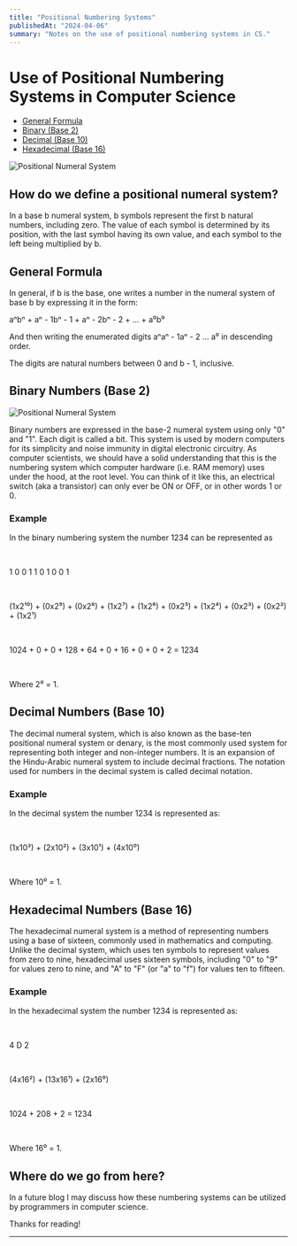 ```yaml
---
title: "Positional Numbering Systems"
publishedAt: "2024-04-06"
summary: "Notes on the use of positional numbering systems in CS."
---
```


# Use of Positional Numbering Systems in Computer Science

- [General Formula](#general-formula)
- [Binary (Base 2)](#binary-numbers-base-2)
- [Decimal (Base 10)](#decimal-numbers-base-10)
- [Hexadecimal (Base 16)](#hexadecimal-numbers-base-16)

![Positional Numeral System](https://upload.wikimedia.org/wikipedia/commons/4/4c/Decimal_digit.png)

## How do we define a positional numeral system?

In a base b numeral system, b symbols represent the first b natural numbers, 
including zero. The value of each symbol is determined by its position, 
with the last symbol having its own value, and each symbol to the left being 
multiplied by b.

## General Formula

In general, if b is the base, one writes a number in the numeral system of base
b by expressing it in the form:

aⁿbⁿ + aⁿ - 1bⁿ - 1 + aⁿ - 2bⁿ - 2 + ... + a⁰b⁰

And then writing the enumerated digits aⁿaⁿ - 1aⁿ - 2 ... a⁰ in descending order.

The digits are natural numbers between 0 and b - 1, inclusive.

## Binary Numbers (Base 2)

![Positional Numeral System](https://upload.wikimedia.org/wikipedia/commons/7/75/Binary_counter.gif)

Binary numbers are expressed in the base-2 numeral system using only 
"0" and "1". Each digit is called a bit. This system is used by modern 
computers for its simplicity and noise immunity in digital electronic 
circuitry. As computer scientists, we should have a solid understanding
that this is the numbering system which computer hardware (i.e. RAM memory) 
uses under the hood, at the root level. You can think of it like this, 
an electrical switch (aka a transistor) can only ever be ON or OFF, 
or in other words 1 or 0.

### Example

<Callout emoji="💡">

In the binary numbering system the number 1234 can be represented as

<br/>

1 0 0 1 1 0 1 0 0 1

<br/>

(1x2¹⁰) + (0x2⁹) + (0x2⁸) + (1x2⁷) + (1x2⁶) + (0x2⁵) + (1x2⁴) + (0x2³) + (0x2²) + (1x2¹)

<br/>

1024 + 0 + 0 + 128 + 64 + 0 + 16 + 0 + 0 + 2 = 1234

<br/>

Where 2⁰ = 1.

</Callout>

## Decimal Numbers (Base 10)

The decimal numeral system, which is also known as the base-ten 
positional numeral system or denary, is the most commonly used 
system for representing both integer and non-integer numbers. 
It is an expansion of the Hindu-Arabic numeral system to include 
decimal fractions. The notation used for numbers in the decimal 
system is called decimal notation.

### Example

<Callout emoji="💡">

In the decimal system the number 1234 is represented as:

<br/>

(1x10³) + (2x10²) + (3x10¹) + (4x10⁰)

<br/>

Where 10⁰ = 1.

</Callout>

## Hexadecimal Numbers (Base 16)

The hexadecimal numeral system is a method of representing numbers using a base 
of sixteen, commonly used in mathematics and computing. Unlike the decimal system, 
which uses ten symbols to represent values from zero to nine, hexadecimal uses 
sixteen symbols, including "0" to "9" for values zero to nine, and "A" to "F" 
(or "a" to "f") for values ten to fifteen.

### Example

<Callout emoji="💡">

In the hexadecimal system the number 1234 is represented as:

<br/>

4 D 2

<br/>

(4x16²) + (13x16¹) + (2x16⁰)

<br/>

1024 + 208 + 2 = 1234

<br/>

Where 16⁰ = 1.

</Callout>

## Where do we go from here?

In a future blog I may discuss how these numbering systems can be 
utilized by programmers in computer science.

Thanks for reading!

---

<br/>


